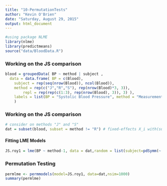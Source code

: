 ```yaml
---
title: "10-PermutationTests"
author: "Kevin O'Brien"
date: "Saturday, August 29, 2015"
output: html_document
---
```

```r
#using package NLME
library(nlme)
library(predictmeans)
source("data/BloodData.R")
```

### Working on the JS comparison
```r
blood = groupedData( BP ~ method | subject ,
  data = data.frame( BP = c(Blood), 
    subject = rep(seq(nrow(Blood)), ncol(Blood)),
  	method = rep(c("J","R","S"), rep(nrow(Blood)*3, 3)),
		repl = rep(rep(c(1:3), rep(nrow(Blood), 3)), 3) ),
	labels = list(BP = "Systolic Blood Pressure", method = "Measurement Device"),
	)
```

### Working on the JS comparison
```r
# consider on methods "J" and "S"
dat = subset(blood, subset = method != "R") # fixed-effects X_i with(subset(dat, subset = subject == "1"), model.matrix(BP ~ method)) # random-effects Z_i with(subset(dat, subset = subject == "1"), model.matrix( ~ method -1))
```
#### Fitting LME Models
```r
JS.roy1 = lme(BP ~ method-1, data = dat,random = list(subject=pdSymm(~ method-1)), weights=varIdent(form=~1|method),correlation = corSymm(form=~1 | subject/repl), method="ML")

```


### Permutation Testing
```r
permlme <- permmodels(model=JS.roy1, data=dat,nsim=1000)
summary(permlme)
```